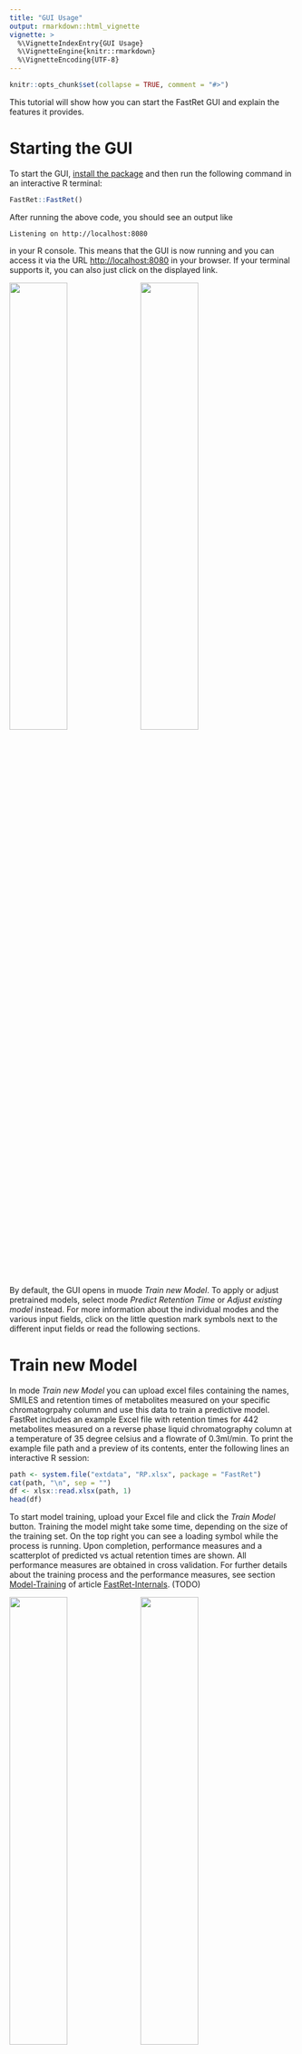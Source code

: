 ```yaml
---
title: "GUI Usage"
output: rmarkdown::html_vignette
vignette: >
  %\VignetteIndexEntry{GUI Usage}
  %\VignetteEngine{knitr::rmarkdown}
  %\VignetteEncoding{UTF-8}
---
```


```r
knitr::opts_chunk$set(collapse = TRUE, comment = "#>")
```

This tutorial will show how you can start the FastRet GUI and explain the features it provides.

# Starting the GUI

To start the GUI, [install the package](#installation) and then run the following command in an interactive R terminal:

```r
FastRet::FastRet()
```

After running the above code, you should see an output like

```
Listening on http://localhost:8080
```

in your R console. This means that the GUI is now running and you can access it via the URL <http://localhost:8080> in your browser. If your terminal supports it, you can also just click on the displayed link.

<a href="GUI-Usage/start-page.png"><img src="GUI-Usage/start-page.png" width="45%" /></a>
<a href="GUI-Usage/mode-help.png"><img src="GUI-Usage/mode-help.png" width="45%" /></a>

By default, the GUI opens in muode *Train new Model*. To apply or adjust pretrained models, select mode *Predict Retention Time* or *Adjust existing model* instead. For more information about the individual modes and the various input fields, click on the little question mark symbols next to the different input fields or read the following sections.

# Train new Model

In mode *Train new Model* you can upload excel files containing the names, SMILES and retention times of metabolites measured on your specific chromatogrpahy column and use this data to train a predictive model.
FastRet includes an example Excel file  with retention times for 442 metabolites measured on a reverse phase liquid chromatography column at a temperature of 35 degree celsius and a flowrate of 0.3ml/min.
To print the example file path and a preview of its contents, enter the following lines an interactive R session:

```r
path <- system.file("extdata", "RP.xlsx", package = "FastRet")
cat(path, "\n", sep = "")
df <- xlsx::read.xlsx(path, 1)
head(df)
```

To start model training, upload your Excel file and click the *Train Model* button.
Training the model might take some time, depending on the size of the training set.
On the top right you can see a loading symbol while the process is running.
Upon completion, performance measures and a scatterplot of predicted vs actual retention times are shown.
All performance measures are obtained in cross validation.
For further details about the training process and the performance measures, see section [Model-Training](https://spang-lab.github.io/FastRet/articles/fastret-internals.html#model-training) of article [FastRet-Internals](https://spang-lab.github.io/FastRet/articles/fastret-internals.html). (TODO)

<a href="GUI-Usage/model-training.png"><img src="GUI-Usage/model-training.png" width="45%" /></a>
<a href="GUI-Usage/model-performance.png"><img src="GUI-Usage/model-performance.png" width="45%" /></a>

To use the trained model to predict retention times for new molecules, you have to:

1. Save the model by clicking the *save Model* button
2. Switch to model *[Predict Retention Times](#predict-retention-times)*
3. Upload the model again while in mode *Predict Retention Times*
4. Enter the SMILES of the molecules you want to predict retention times for
5. Press *Predict Retention Times*

A more detailed guide on using the FastRet GUI for prediction is given in the next section [Predict Retention Times](#predict-retention-times).

# Predict Retention Times

In this mode, previously saved models can be used to make predictions for new data.
To do so

1.  Click the *Browse* button from section *Data as .xlsx file* and select the file you saved in the previous step
2.  In case you want to obtain prediction for a single molecule, you can:
    1. Enter the SMILES of the molecule in the *Input SMILES* text field and
    2. Click the *Calculate single input* button
3. In case you want to obtain predictions for multiple molecules, you can:
    1. Click *Browse* in the *New data to predict as .xlsx* section
    2. Select the file containing the SMILES of the molecules you want to predict retention times for
    3. Clik *Calculate predictions for input file*

![](Old-Intro/04.png){width=45%}


# Adjusting measurements using a linear model

If you have measured some metabolites on your new experiment setup that were also measured on the original setup, you can use this method to adjust the models prediction with a linear model. Simply check "Use measured metabolites to adjust Prediction" and upload an exel file with the corresponding SMILES/retention time data. After you click on "Analyze Linear Model" a scatter plot will be shown, displaying the old vs the new retention times of your measured metabolites. This plot helps you decide which components of the linear model to select.

![](Old-Intro/05.png){width=45%}

# Selective Measuring

This mode calculates, for a given data set, the best k molecules to be measured for a retention time prediction on a new experiment setup. It uses a combination of Ridge Regression and k-means to determine the best representatives of your dataset. Representatives as well as their corresponding clusters can be downloaded afterwards as an excel file. This step should be used once you have a predictive model and/or data set and want to adjust it to work for a new column with adjusted chromotagrphic properties such as gradient, temperature, etc.

By providing an excel file with SMILES, NAME and RT and a custom k you can simply start the process and export another excel file which will show your clusters as well as your metabolites.
